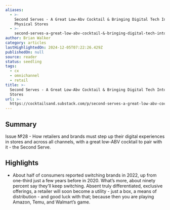 ```yaml
---
aliases:
  - >-
    Second Serves - A Great Low-Abv Cocktail & Bringing Digital Tech Into
    Physical Stores
  - >-
    second-serves-a-great-low-abv-cocktail-&-bringing-digital-tech-into-physical-stores
author: Brian Walker
category: articles
lastHighlightedOn: 2024-12-05T07:22:26.429Z
publishedOn: null
source: reader
status: seedling
tags:
  - cx
  - omnichannel
  - retail
title: >-
  Second Serves - A Great Low-Abv Cocktail & Bringing Digital Tech Into Physical
  Stores
url: >-
  https://cocktailsand.substack.com/p/second-serves-a-great-low-abv-cocktail?utm_source=post-email-title&publication_id=1376386&post_id=150075081&utm_campaign=email-post-title&isFreemail=true&r=og9hp&triedRedirect=true&utm_medium=email
---
```

## Summary

Issue №28 - How retailers and brands must step up their digital experiences in stores and across all channels, with a great low-ABV cocktail to pair with it - the Second Serve.

## Highlights

- About half of consumers reported switching brands in 2022, up from one-third just a few years before in 2020. What’s more, about ninety percent say they’ll keep switching. Absent truly differentiated, exclusive offerings, a retailer will soon become a utility - just a box, a means of distribution - and good luck with that; because then you are playing Amazon, Temu, and Walmart’s game.

